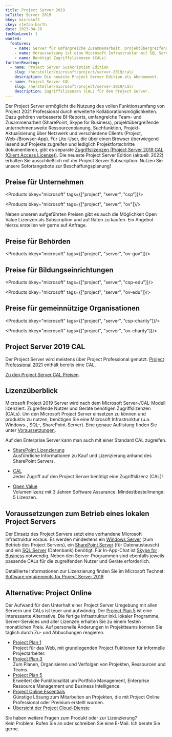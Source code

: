 ```yaml
---
title: Project Server 2019
bcTitle: Server 2019
bkey: microsoft
ckey: stefan-barth
date: 2023-04-28
tocMaxLevel: 1
wanted:
  features:
    - name: Server für umfangreiche Zusammenarbeit, projektübergreifende unternehmensweite Ressourcenplanung und BI-Reports
    - name: Voraussetzung ist eine Microsoft Infrastruktur mit SQL Server und SharePoint
    - name: Benötigt Zugriffslizenzen (CALs)
furtherReading:
  - name: Project Server Susbcription Edition
    slug: /hersteller/microsoft/project/server-2019/cal/
    description: Die neueste Project Server Edition als Abonnement.
  - name: Project Server CAL
    slug: /hersteller/microsoft/project/server-2019/cal/
    description: Zugriffslizenzen (CAL) für den Project Server.
---
```




<Intro>

 Der Project Server ermöglicht die Nutzung des vollen Funktionsumfang von Project 2021 Professional durch erweiterte Kollaborationsmöglichkeiten. Dazu gehören verbesserte BI-Reports, umfangreiche Team- und Zusammenarbeit (SharePoint, Skype for Business), projektübergreifende unternehmensweite Ressourcenplanung, Suchfunktion, Projekt-Aktualisierung über Netzwerk und verschiedene Clients (Project, Web-/Browser-App).
 Für Lite-User, die über einen Browser überwiegend lesend auf Projekte zugreifen und lediglich Projektfortschritte dokumentieren, gibt es separate [Zugriffslizenzen (Project Server 2019 CAL (Client Access License))](cal/).
 Die neueste Project Server Edition (aktuell: 2022) erhalten Sie ausschließlich mit der Project Server Subscription.
 Nutzen Sie unsere Sofortangebote zur Beschaffungsplanung!

</Intro>

<TOC />


## Preise für Unternehmen

<Products bkey="microsoft" tags={["project", "server", "csp"]}/>

<Products bkey="microsoft" tags={["project", "server", "ov"]}/>

<Info>

 Neben unseren aufgeführten Preisen gibt es auch die Möglichkeit Open Value Lizenzen als Subscription und auf Raten zu kaufen. Ein Angebot hierzu erstellen wir gerne auf Anfrage.

</Info>


## Preise für Behörden

<Products bkey="microsoft" tags={["project", "server", "ov-gov"]}/>


## Preise für Bildungseinrichtungen

<Products bkey="microsoft" tags={["project", "server", "csp-edu"]}/>

<Products bkey="microsoft" tags={["project", "server", "ov-edu"]}/>


## Preise für gemeinnützige Organisationen

<Products bkey="microsoft" tags={["project", "server", "csp-charity"]}/>

<Products bkey="microsoft" tags={["project", "server", "ov-charity"]}/>


## Project Server 2019 CAL

 Der Project Server wird meistens über Project Professional genutzt. [Project Professional 2021](/hersteller/microsoft/project/professional-2021/) enthält bereits eine CAL.

<ArrowItem>

 [Zu den Project Server CAL Preisen](/hersteller/microsoft/project/server-2019/cal/).

</ArrowItem>



## Lizenzüberblick

Microsoft Project 2019 Server wird nach dem Microsoft Server-/CAL-Modell lizenziert. Zugreifende Nutzer und Geräte benötigen Zugriffslizenzen (CALs). Um den Microsoft Project Server einsetzen zu können und produktiv zu nutzen, benötigen Sie eine Microsoft Infrastrurktur (u.a. Windows-, SQL-, SharePoint-Server). Eine genaue Auflistung finden Sie unter [Voraussetzungen](#voraussetzungen-zum-betrieb-eines-lokalen-project-servers).

Auf den Enterprise Server kann man auch mit einer Standard CAL zugreifen.

<ArrowList>

- [SharePoint Lizenzierung](/hersteller/microsoft/sharepoint/lizenzierung/)<br />
  Ausführliche Informationen zu Kauf und Lizenzierung anhand des SharePoint Servers.

- [CAL](/hersteller/microsoft/project/server-2019/cal/)<br />
  Jeder Zugriff auf den Project Server benötigt eine Zugriffslizenz (CAL)!

- [Open Value](/hersteller/microsoft/open-value/)<br />
  Volumenlizenz mit 3 Jahren Software Assurance. Mindestbestellmenge: 5 Lizenzen.

</ArrowList>



## Voraussetzungen zum Betrieb eines lokalen Project Servers

  Der Einsatz des Project Servers setzt eine vorhandene Microsoft Infrastruktur voraus. Es werden mindestens ein [Windows Server](/hersteller/microsoft/windows-server/) (zum Betrieb des Project Servers), ein [SharePoint Server](/hersteller/microsoft/sharepoint/) (für Datenaustausch) und ein [SQL Server](/hersteller/microsoft/sql-server/) (Datenbank) benötigt. Für In-App-Chat ist [ Skype for Business](/hersteller/microsoft/skype-for-business/) notwendig. Neben den Server-Programmen sind ebenfalls jeweils passende CALs für die zugreifenden Nutzer und Geräte erforderlich.

 Detaillierte Informationen zur Lizenzierung finden Sie im Microsoft Technet: [Software requirements for Project Server 2019](https://learn.microsoft.com/en-us/project/software-requirements-for-project-server-2019)


## Alternative: Project Online

  Der Aufwand für den Unterhalt einer Project Server Umgebung mit allen Servern und CALs ist teuer und aufwändig. Der [Project Plan 5](/hersteller/microsoft/project/plan-5/) ist eine interessante Alternative. Die fertige Infrastruktur inkl. lokaler Programme, Server-Services und aller Lizenzen erhalten Sie zu einem festen monatlichen Preis. Auf personelle Änderungen in Projektteams können Sie täglich durch Zu- und Abbuchungen reagieren.

<ArrowList>

 - [Project Plan 1](/hersteller/microsoft/project/plan-1/)<br />
  Project für das Web, mit grundlegenden Project Fuktionen für informelle Projectarbeiter.
 - [Project Plan 3](/hersteller/microsoft/project/plan-3/)<br />
  Zum Planen, Organisieren und Verfolgen von Projekten, Ressourcen und Teams.
 - [Project Plan 5](/hersteller/microsoft/project/plan-5/)<br />
  Erweitert die Funktionalität um Portfolio Management, Enterprise Ressource Management und Business Intelligence.
 - [Project Online Essentials](/hersteller/microsoft/project/online-essentials/)<br />
  Günstige Lösung zum Mitarbeiten an Projekten, die mit Project Online Professional oder Premium erstellt wurden.
 - [Übersicht der Project Cloud-Dienste](/hersteller/microsoft/project/)

</ArrowList>


<GetInTouch theme="light">

Sie haben weitere Fragen zum Produkt oder zur Lizenzierung?<br />
Kein Problem. Rufen Sie an oder schreiben Sie eine E-Mail. Ich berate Sie gerne.

</GetInTouch>
